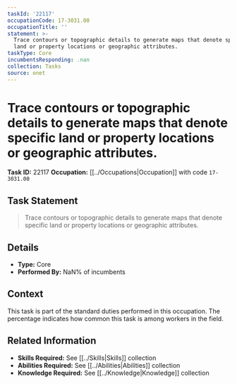 ```yaml
---
taskId: '22117'
occupationCode: 17-3031.00
occupationTitle: ''
statement: >-
  Trace contours or topographic details to generate maps that denote specific
  land or property locations or geographic attributes.
taskType: Core
incumbentsResponding: .nan
collection: Tasks
source: onet
---
```

# Trace contours or topographic details to generate maps that denote specific land or property locations or geographic attributes.

**Task ID:** 22117
**Occupation:** [[../Occupations|Occupation]] with code `17-3031.00`

## Task Statement

> Trace contours or topographic details to generate maps that denote specific land or property locations or geographic attributes.

## Details

- **Type:** Core
- **Performed By:** NaN% of incumbents

## Context

This task is part of the standard duties performed in this occupation. The percentage indicates how common this task is among workers in the field.

## Related Information

- **Skills Required:** See [[../Skills|Skills]] collection
- **Abilities Required:** See [[../Abilities|Abilities]] collection
- **Knowledge Required:** See [[../Knowledge|Knowledge]] collection
